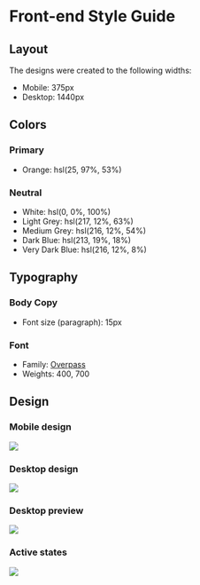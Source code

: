 # Front-end Style Guide

## Layout

The designs were created to the following widths:

- Mobile: 375px
- Desktop: 1440px

## Colors

### Primary

- Orange: hsl(25, 97%, 53%)

### Neutral

- White: hsl(0, 0%, 100%)
- Light Grey: hsl(217, 12%, 63%)
- Medium Grey: hsl(216, 12%, 54%)
- Dark Blue: hsl(213, 19%, 18%)
- Very Dark Blue: hsl(216, 12%, 8%)
<div style={{ display: 'flex', padding: '1rem', backgroundColor: 'grey', width: 'auto' }}>
  <div style={{ height: '25px', width: '25px', backgroundColor: 'hsl(0, 0%, 100%)'}}></div>
  <div style={{ height: '25px', width: '25px', backgroundColor: 'hsl(217, 12%, 63%)'}}></div>
  <div style={{ height: '25px', width: '25px', backgroundColor: 'hsl(216, 12%, 54%)'}}></div>
  <div style={{ height: '25px', width: '25px', backgroundColor: 'hsl(213, 19%, 18%)'}}></div>
  <div style={{ height: '25px', width: '25px', backgroundColor: 'hsl(216, 12%, 8%)'}}></div>
</div>

## Typography

### Body Copy

- Font size (paragraph): 15px

### Font

- Family: [Overpass](https://fonts.google.com/specimen/Overpass)
- Weights: 400, 700

## Design
### Mobile design
<img src="/design/mobile-design.jpg" />

### Desktop design
<img src="/design/desktop-design.jpg" />

### Desktop preview
<img src="/design/desktop-preview.jpg" />

### Active states
<img src="/design/active-states.jpg" />
